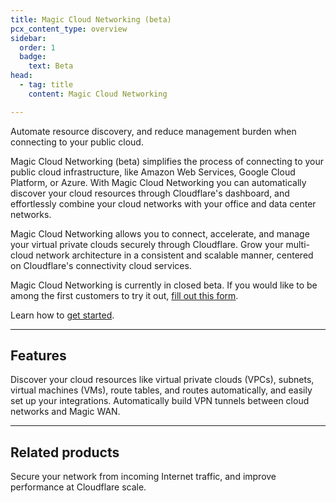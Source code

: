 ```yaml
---
title: Magic Cloud Networking (beta)
pcx_content_type: overview
sidebar:
  order: 1
  badge:
    text: Beta
head:
  - tag: title
    content: Magic Cloud Networking

---
```



<Description>
Automate resource discovery, and reduce management burden when connecting to your public cloud.
</Description>

<Plan type="enterprise" />

Magic Cloud Networking (beta) simplifies the process of connecting to your public cloud infrastructure, like Amazon Web Services, Google Cloud Platform, or Azure. With Magic Cloud Networking you can automatically discover your cloud resources through Cloudflare's dashboard, and effortlessly combine your cloud networks with your office and data center networks.

Magic Cloud Networking allows you to connect, accelerate, and manage your virtual private clouds securely through Cloudflare. Grow your multi-cloud network architecture in a consistent and scalable manner, centered on Cloudflare's connectivity cloud services.

Magic Cloud Networking is currently in closed beta. If you would like to be among the first customers to try it out, [fill out this form](https://www.cloudflare.com/lp/cloud-networking/).

Learn how to [get started](/magic-cloud-networking/get-started/).

---

## Features

<Feature header="Discover your cloud resources automatically" href="/magic-cloud-networking/get-started/" cta="Use cloud resource discovery">
Discover your cloud resources like virtual private clouds (VPCs), subnets, virtual machines (VMs), route tables, and routes automatically, and easily set up your integrations.
</Feature>

<Feature header="Automatically connect a cloud network" href="/magic-cloud-networking/cloud-on-ramps/" cta="Create cloud on-ramps">
Automatically build VPN tunnels between cloud networks and Magic WAN.
</Feature>

---

## Related products

<RelatedProduct header="Cloudflare Magic WAN" href="/magic-wan/" product="magic-wan">
Secure your network from incoming Internet traffic, and improve performance at Cloudflare scale.
</RelatedProduct>
